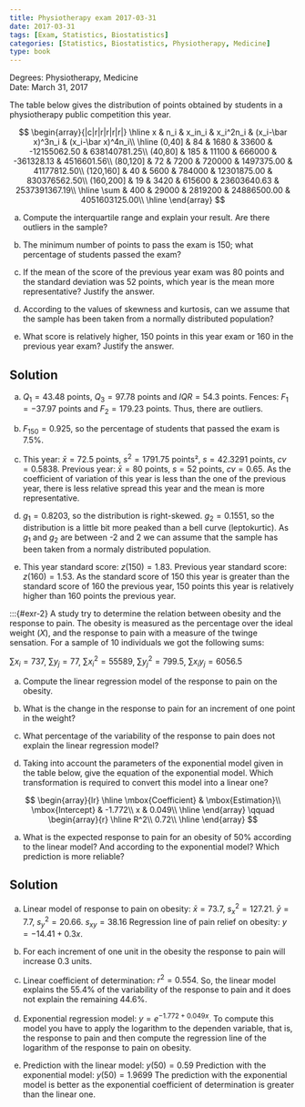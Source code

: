 ```yaml
---
title: Physiotherapy exam 2017-03-31
date: 2017-03-31
tags: [Exam, Statistics, Biostatistics]
categories: [Statistics, Biostatistics, Physiotherapy, Medicine]
type: book
---
```


Degrees: Physiotherapy, Medicine  
Date: March 31, 2017

:::{#exr-1}

The table below gives the distribution of points obtained by students in a physiotherapy public competition this year.

$$
\begin{array}{|c|r|r|r|r|r|}
\hline
x & n_i & x_in_i & x_i^2n_i & (x_i-\bar x)^3n_i & (x_i-\bar x)^4n_i\\
\hline
(0,40] & 84 & 1680 & 33600 & -12155062.50 & 638140781.25\\
(40,80] & 185 & 11100 & 666000 & -361328.13 & 4516601.56\\
(80,120] & 72 & 7200 & 720000 & 1497375.00 & 41177812.50\\
(120,160] & 40 & 5600 & 784000 & 12301875.00 & 830376562.50\\
(160,200] & 19 & 3420 & 615600 & 23603640.63 & 2537391367.19\\
\hline
\sum & 400 & 29000 & 2819200 & 24886500.00 & 4051603125.00\\
\hline
\end{array}
$$

a. Compute the interquartile range and explain your result. Are there outliers in the sample?
a. The minimum number of points to pass the exam is 150; what percentage of students passed the exam?

a. If the mean of the score of the previous year exam was 80 points and the standard deviation was 52 points, which year is the mean more representative? Justify the answer.

a. According to the values of skewness and kurtosis, can we assume that the sample has been taken from a normally distributed population?

a. What score is relatively higher, 150 points in this year exam or 160 in the previous year exam? Justify the answer.



:::{.callout-tip collapse="true"}
## Solution
a. $Q_1=43.48$ points, $Q_3=97.78$ points and $IQR=54.3$ points.
Fences: $F_1=-37.97$ points and $F_2=179.23$ points. Thus, there are outliers. 
a. $F_{150}=0.925$, so the percentage of students that passed the exam is $7.5\%$. 

a. This year: $\bar x=72.5$ points, $s^2=1791.75$ points², $s=42.3291$ points, $cv=0.5838$. 
Previous year: $\bar x=80$ points, $s=52$ points, $cv=0.65$. 
As the coefficient of variation of this year is less than the one of the previous year, there is less relative spread this year and the mean is more representative. 

a. $g_1=0.8203$, so the distribution is right-skewed. $g_2=0.1551$, so the distribution is a little bit more peaked than a bell curve (leptokurtic). As $g_1$ and $g_2$ are between -2 and 2 we can assume that the sample has been taken from a normaly distributed population. 

a. This year standard score: $z(150)=1.83$.
Previous year standard score: $z(160)=1.53$.
As the standard score of 150 this year is greater than the standard score of 160 the previous year, 150 points this year is relatively higher than 160 points the previous year.
:::
:::

:::{#exr-2}
A study try to determine the relation between obesity and the response to pain. The obesity is measured as the percentage over the ideal weight ($X$), and the response to pain with a measure of the twinge sensation.
For a sample of 10 individuals we got the following sums:

$\sum x_i=737$, $\sum y_j=77$, $\sum x_i^2=55589$, $\sum y_j^2=799.5$, $\sum x_iy_j=6056.5$

a. Compute the linear regression model of the response to pain on the obesity.
a. What is the change in the response to pain for an increment of one point in the weight?

a. What percentage of the variability of the response to pain does not explain the linear regression model?

a. Taking into account the parameters of the exponential model given in the table below, give the equation of the exponential model.
Which transformation is required to convert this model into a linear one?

$$
\begin{array}{lr}
  \hline
  \mbox{Coefficient} & \mbox{Estimation}\\
  \mbox{Intercept} & -1.772\\
  x & 0.049\\
  \hline
\end{array}
\qquad
\begin{array}{r}
  \hline
  R^2\\
  0.72\\
  \hline
\end{array}
$$


a. What is the expected response to pain for an obesity of 50\% according to the linear model?
And according to the exponential model?
Which prediction is more reliable?

:::{.callout-tip collapse="true"}
## Solution
a. Linear model of response to pain on obesity: 
$\bar x=73.7$, $s_x^2=127.21$. 
$\bar y=7.7$, $s_y^2=20.66$. 
$s_{xy}=38.16$
Regression line of pain relief on obesity: $y=-14.41+0.3x$. 
a. For each increment of one unit in the obesity the response to pain will increase 0.3 units. 

a. Linear coefficient of determination: $r^2=0.554$. So, the linear model explains the 55.4% of the variability of the response to pain and it does not explain the remaining 44.6%.

a. Exponential regression model: $y=e^{-1.772+0.049x}$. To compute this model you have to apply the logarithm to the dependen variable, that is, the response to pain and then compute the regression line of the logarithm of the response to pain on obesity. 

a. Prediction with the linear model: $y(50)=0.59$ 
Prediction with the exponential model: $y(50)=1.9699$ 
The prediction with the exponential model is better as the exponential coefficient of determination is greater than the linear one. 
:::
